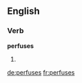==English==

===Verb===
'''perfuses'''

# {{third-person singular of|perfuse}}

[[de:perfuses]]
[[fr:perfuses]]